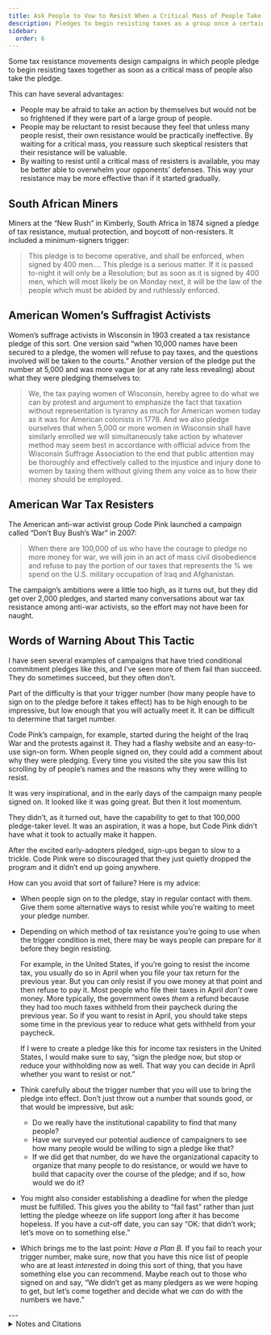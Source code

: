 ```yaml
---
title: Ask People to Vow to Resist When a Critical Mass of People Take a Similar Vow
description: Pledges to begin resisting taxes as a group once a certain critical mass of people also take the pledge.
sidebar:
  order: 6
---
```


Some tax resistance movements design campaigns in which people pledge to begin resisting taxes together as soon as a critical mass of people also take the pledge.

This can have several advantages:

* People may be afraid to take an action by themselves but would not be so frightened if they were part of a large group of people.
* People may be reluctant to resist because they feel that unless many people resist, their own resistance would be practically ineffective.
  By waiting for a critical mass, you reassure such skeptical resisters that their resistance will be valuable.
* By waiting to resist until a critical mass of resisters is available, you may be better able to overwhelm your opponents’ defenses.
  This way your resistance may be more effective than if it started gradually.

## <Badge text="Example" size="medium" /> South African Miners

Miners at the “New Rush” in Kimberly, South Africa in 1874 signed a pledge of tax resistance, mutual protection, and boycott of non-resisters.
It included a minimum-signers trigger:

> This pledge is to become operative, and shall be enforced, when signed by 400 men.…
> This pledge is a serious matter.
> If it is passed to-night it will only be a Resolution; but as soon as it is signed by 400 men, which will most likely be on Monday next, it will be the law of the people which must be abided by and ruthlessly enforced.

## <Badge text="Example" size="medium" /> American Women’s Suffragist Activists

Women’s suffrage activists in Wisconsin in 1903 created a tax resistance pledge of this sort.
One version said “when 10,000 names have been secured to a pledge, the women will refuse to pay taxes, and the questions involved will be taken to the courts.”
Another version of the pledge put the number at 5,000 and was more vague (or at any rate less revealing) about what they were pledging themselves to:

> We, the tax paying women of Wisconsin, hereby agree to do what we can by protest and argument to emphasize the fact that taxation without representation is tyranny as much for American women today as it was for American colonists in 1778.
> And we also pledge ourselves that when 5,000 or more women in Wisconsin shall have similarly enrolled we will simultaneously take action by whatever method may seem best in accordance with official advice from the Wisconsin Suffrage Association to the end that public attention may be thoroughly and effectively called to the injustice and injury done to women by taxing them without giving them any voice as to how their money should be employed.

## <Badge text="Example" size="medium" /> American War Tax Resisters

The American anti-war activist group Code Pink launched a campaign called “Don’t Buy Bush’s War” in 2007:

> When there are 100,000 of us who have the courage to pledge no more money for war, we will join in an act of mass civil disobedience and refuse to pay the portion of our taxes that represents the % we spend on the U.S. military occupation of Iraq and Afghanistan.

The campaign’s ambitions were a little too high, as it turns out, but they did get over 2,000 pledges, and started many conversations about war tax resistance among anti-war activists, so the effort may not have been for naught.

## Words of Warning About This Tactic

I have seen several examples of campaigns that have tried conditional commitment pledges like this, and I’ve seen more of them fail than succeed.
They do sometimes succeed, but they often don’t.

Part of the difficulty is that your trigger number (how many people have to sign on to the pledge before it takes effect) has to be high enough to be impressive, but low enough that you will actually meet it.
It can be difficult to determine that target number.

Code Pink’s campaign, for example, started during the height of the Iraq War and the protests against it.
They had a flashy website and an easy-to-use sign-on form.
When people signed on, they could add a comment about why they were pledging.
Every time you visited the site you saw this list scrolling by of people’s names and the reasons why they were willing to resist.

It was very inspirational, and in the early days of the campaign many people signed on.
It looked like it was going great.
But then it lost momentum.

They didn’t, as it turned out, have the capability to get to that 100,000 pledge-taker level.
It was an aspiration, it was a hope, but Code Pink didn’t have what it took to actually make it happen.

After the excited early-adopters pledged, sign-ups began to slow to a trickle.
Code Pink were so discouraged that they just quietly dropped the program and it didn’t end up going anywhere.

How can you avoid that sort of failure?
Here is my advice:

* When people sign on to the pledge, stay in regular contact with them.
  Give them some alternative ways to resist while you’re waiting to meet your pledge number.
* Depending on which method of tax resistance you’re going to use when the trigger condition is met, there may be ways people can prepare for it before they begin resisting.

  For example, in the United States, if you’re going to resist the income tax, you usually do so in April when you file your tax return for the previous year.
  But you can only resist if you owe money at that point and then refuse to pay it.
  Most people who file their taxes in April *don’t* owe money.
  More typically, the government owes *them* a refund because they had too much taxes withheld from their paycheck during the previous year.
  So if you want to resist in April, you should take steps some time in the previous year to reduce what gets withheld from your paycheck.

  If I were to create a pledge like this for income tax resisters in the United States, I would make sure to say, “sign the pledge now, but stop or reduce your withholding now as well.
  That way you can decide in April whether you want to resist or not.”
* Think carefully about the trigger number that you will use to bring the pledge into effect.
  Don’t just throw out a number that sounds good, or that would be impressive, but ask:
  * Do we really have the institutional capability to find that many people?
  * Have we surveyed our potential audience of campaigners to see how many people would be willing to sign a pledge like that?
  * If we did get that number, do we have the organizational capacity to organize that many people to do resistance, or would we have to build that capacity over the course of the pledge; and if so, how would we do it?
* You might also consider establishing a deadline for when the pledge must be fulfilled.
  This gives you the ability to “fail fast” rather than just letting the pledge wheeze on life support long after it has become hopeless.
  If you have a cut-off date, you can say “OK: that didn’t work; let’s move on to something else.”
* Which brings me to the last point: <em>Have a Plan B.</em>
  If you fail to reach your trigger number, make sure, now that you have this nice list of people who are at least *interested* in doing this sort of thing, that you have something else you can recommend.
  Maybe reach out to those who signed on and say, “We didn’t get as many pledgers as we were hoping to get, but let’s come together and decide what we *can* do with the numbers we have.”

<Aside type="wikipedia" title="Wikipedia">
  <WikipediaBadge title="Women’s suffrage in Wisconsin" url="https://en.wikipedia.org/wiki/Women%27s_suffrage_in_Wisconsin" />
  <WikipediaBadge title="Code Pink" />
</Aside>
---

<details>
<summary>Notes and Citations</summary>

* “Further Correspondence respecting the Affairs of Griqualand West and the Diamond Fields” <i>Correspondence Relating to the Colonies and States of South Africa</i> (Harrison & Sons: 1876) [p. 22](https://babel.hathitrust.org/cgi/pt?id=mdp.39015084562621&seq=34)
* [“Rebellion in Wisconsin”](https://timesmachine.nytimes.com/timesmachine/1903/05/22/290327422.pdf?pdf_redirect=true&ip=0) <i>New York Times</i> 22 May 1903
* Youmans, Theodora W. [“How Wisconsin Women Won the Ballot”](https://digicoll.library.wisc.edu/WIReader/Contents/Suffrage.html) <i>The Wisconsin Magazine of History</i> Sept. 1921, p. 18
* The “Don’t Buy Bush’s War” text comes from the default message people were encouraged to email to their friends from the “Don’t Buy Bush’s War” website.

</details>
